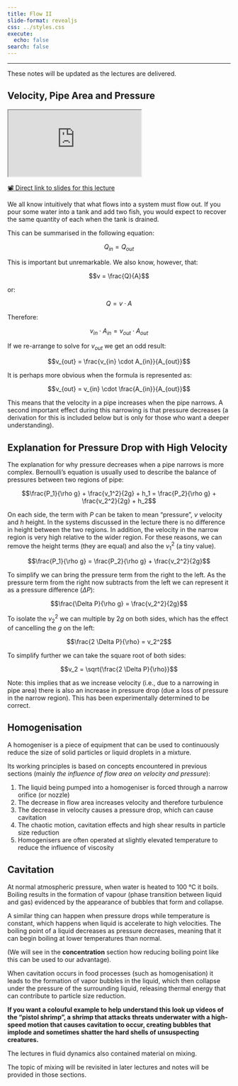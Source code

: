 ```yaml
---
title: Flow II
slide-format: revealjs
css: ../styles.css
execute:
  echo: false
search: false
---
```

---

::: {.callout-warning}

These notes will be updated as the lectures are delivered.

:::

## Velocity, Pipe Area and Pressure

<div>
```{=html}
<iframe class="slide-deck" src="https://edibotopic.github.io/lecture-slides/FS2006_12.html"></iframe>
```
</div>

[📽️ Direct link to slides for this lecture](https://edibotopic.github.io/lecture-slides/FS2006_12.html)

We all know intuitively that what flows into a system must flow out.
If you pour some water into a tank and add two fish, you would expect to recover the same quantity of each when the tank is drained.

This can be summarised in the following equation:

$$Q_{in} = Q_{out}$$

This is important but unremarkable.
We also know, however, that:

$$v = \frac{Q}{A}$$

or:

$$Q = v \cdot A$$

Therefore:

$$v_{in} \cdot A_{in} = v_{out} \cdot A_{out}$$

If we re-arrange to solve for $v_{out}$ we get an odd result:

$$v_{out} = \frac{v_{in} \cdot A_{in}}{A_{out}}$$

It is perhaps more obvious when the formula is represented as:

$$v_{out} = v_{in} \cdot \frac{A_{in}}{A_{out}}$$

This means that the velocity in a pipe increases when the pipe narrows.
A second important effect during this narrowing is that pressure decreases (a derivation for this is included below but is only for those who want a deeper understanding).

::: {.callout-important}

## Explanation for Pressure Drop with High Velocity

The explanation for why pressure decreases when a pipe narrows is more complex.
Bernoulli's equation is usually used to describe the balance of pressures between two regions of pipe:

$$\frac{P_1}{\rho g} + \frac{v_1^2}{2g} + h_1 = \frac{P_2}{\rho g} + \frac{v_2^2}{2g} + h_2$$

On each side, the term with $P$ can be taken to mean "pressure", $v$ velocity and $h$ height.
In the systems discussed in the lecture there is no difference in height between the two regions.
In addition, the velocity in the narrow region is very high relative to the wider region.
For these reasons, we can remove the height terms (they are equal) and also the $v_1^2$ (a tiny value).

$$\frac{P_1}{\rho g} = \frac{P_2}{\rho g} + \frac{v_2^2}{2g}$$

To simplify we can bring the pressure term from the right to the left.
As the pressure term from the right now subtracts from the left we can represent it as a pressure difference ($\Delta P$):

$$\frac{\Delta P}{\rho g} =  \frac{v_2^2}{2g}$$

To isolate the $v_2^2$ we can multiple by $2g$ on both sides, which has the effect of cancelling the $g$ on the left:

$$\frac{2 \Delta P}{\rho} =  v_2^2$$

To simplify further we can take the square root of both sides:

$$v_2 = \sqrt{\frac{2 \Delta P}{\rho}}$$

Note: this implies that as we increase velocity (i.e., due to a narrowing in pipe area) there is also an increase in pressure drop (due a loss of pressure in the narrow region).
This has been experimentally determined to be correct.
:::

## Homogenisation

A homogeniser is a piece of equipment that can be used to continuously reduce the size of solid particles or liquid droplets in a mixture.

Its working principles is based on concepts encountered in previous sections (mainly *the influence of flow area on velocity and pressure*):

1. The liquid being pumped into a homogeniser is forced through a narrow orifice (or nozzle)
2. The decrease in flow area increases velocity and therefore turbulence
3. The decrease in velocity causes a pressure drop, which can cause cavitation
4. The chaotic motion, cavitation effects and high shear results in particle size reduction
5. Homogenisers are often operated at slightly elevated temperature to reduce the influence of viscosity

::: {.callout-note}

## Cavitation

At normal atmospheric pressure, when water is heated to 100 °C it boils.
Boiling results in the formation of vapour (phase transition between liquid and gas) evidenced by the appearance of bubbles that form and collapse.

A similar thing can happen when pressure drops while temperature is constant, which happens when liquid is accelerate to high velocities.
The boiling point of a liquid decreases as pressure decreases, meaning that it can begin boiling at lower temperatures than normal.

(We will see in the **concentration** section how reducing boiling point like this can be used to our advantage).

When cavitation occurs in food processes (such as homogenisation) it leads to the formation of vapor bubbles in the liquid, which then collapse under the pressure of the surrounding liquid, releasing thermal energy that can contribute to particle size reduction.

**If you want a colouful example to help understand this look up videos of the "pistol shrimp", a shrimp that attacks threats underwater with a high-speed motion that causes cavitation to occur, creating bubbles that implode and sometimes shatter the hard shells of unsuspecting creatures.**

:::

::: {.callout-note}

The lectures in fluid dynamics also contained material on mixing.

The topic of mixing will be revisited in later lectures and notes will be provided in those sections.

:::
